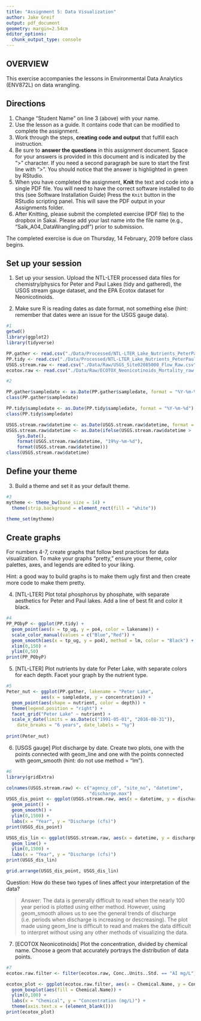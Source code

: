 ```yaml
---
title: "Assignment 5: Data Visualization"
author: Jake Greif
output: pdf_document
geometry: margin=2.54cm
editor_options: 
  chunk_output_type: console
---
```


## OVERVIEW

This exercise accompanies the lessons in Environmental Data Analytics (ENV872L) on data wrangling. 

## Directions
1. Change "Student Name" on line 3 (above) with your name.
2. Use the lesson as a guide. It contains code that can be modified to complete the assignment.
3. Work through the steps, **creating code and output** that fulfill each instruction.
4. Be sure to **answer the questions** in this assignment document.
Space for your answers is provided in this document and is indicated by the ">" character.
If you need a second paragraph be sure to start the first line with ">".
You should notice that the answer is highlighted in green by RStudio. 
6. When you have completed the assignment, **Knit** the text and code into a single PDF file.
You will need to have the correct software installed to do this (see Software Installation Guide)
Press the `Knit` button in the RStudio scripting panel.
This will save the PDF output in your Assignments folder.
8. After Knitting, please submit the completed exercise (PDF file) to the dropbox in Sakai. Please add your last name into the file name (e.g., "Salk_A04_DataWrangling.pdf") prior to submission.

The completed exercise is due on Thursday, 14 February, 2019 before class begins.

## Set up your session 
1. Set up your session. Upload the NTL-LTER processed data files for chemistry/physics for Peter and Paul Lakes (tidy and gathered), the USGS stream gauge dataset, and the EPA Ecotox dataset for Neonicotinoids. 

2. Make sure R is reading dates as date format, not something else (hint: remember that dates were an issue for the USGS gauge data).

```r
#1
getwd()
library(ggplot2)
library(tidyverse)

PP.gather <- read.csv("./Data/Processed/NTL-LTER_Lake_Nutrients_PeterPaulGathered_Processed.csv")
PP.tidy <- read.csv("./Data/Processed/NTL-LTER_Lake_Nutrients_PeterPaul_Processed.csv")
USGS.stream.raw <- read.csv("./Data/Raw/USGS_Site02085000_Flow_Raw.csv")
ecotox.raw <- read.csv("./Data/Raw/ECOTOX_Neonicotinoids_Mortality_raw.csv")

#2

PP.gather$sampledate <- as.Date(PP.gather$sampledate, format = "%Y-%m-%d")
class(PP.gather$sampledate)

PP.tidy$sampledate <- as.Date(PP.tidy$sampledate, format = "%Y-%m-%d")
class(PP.tidy$sampledate)

USGS.stream.raw$datetime <- as.Date(USGS.stream.raw$datetime, format = "%m/%d/%y")
USGS.stream.raw$datetime <- as.Date(ifelse(USGS.stream.raw$datetime >
    Sys.Date(),
    format(USGS.stream.raw$datetime, "19%y-%m-%d"),
    format(USGS.stream.raw$datetime)))
class(USGS.stream.raw$datetime)

```
## Define your theme
3. Build a theme and set it as your default theme.

```r
#3
mytheme <- theme_bw(base_size = 14) +
  theme(strip.background = element_rect(fill = "white"))

theme_set(mytheme)

```

## Create graphs
For numbers 4-7, create graphs that follow best practices for data visualization. To make your graphs "pretty," ensure your theme, color palettes, axes, and legends are edited to your liking.

Hint: a good way to build graphs is to make them ugly first and then create more code to make them pretty.

4. [NTL-LTER] Plot total phosphorus by phosphate, with separate aesthetics for Peter and Paul lakes. Add a line of best fit and color it black.

```r
#4
PP_PObyP <- ggplot(PP.tidy) +
  geom_point(aes(x = tp_ug, y = po4, color = lakename)) +
  scale_color_manual(values = c("Blue","Red")) +
  geom_smooth(aes(x = tp_ug, y = po4), method = lm, color = "Black") +
  xlim(0,150) +
  ylim(0,50)
print(PP_PObyP)

```


5. [NTL-LTER] Plot nutrients by date for Peter Lake, with separate colors for each depth. Facet your graph by the nutrient type.

```r
#5
Peter_nut <- ggplot(PP.gather, lakename = "Peter Lake",
             aes(x = sampledate, y = concentration)) +
  geom_point(aes(shape = nutrient, color = depth)) +
  theme(legend.position = "right") +
  facet_grid("Peter Lake" ~ nutrient) +
  scale_x_date(limits = as.Date(c("1991-05-01", "2016-08-31")), 
    date_breaks = "6 years", date_labels = "%y")
             
print(Peter_nut)

```


6. [USGS gauge] Plot discharge by date. Create two plots, one with the points connected with geom_line and one with the points connected with geom_smooth (hint: do not use method = "lm"). 

```r
#6
library(gridExtra)

colnames(USGS.stream.raw) <- c("agency_cd", "site_no", "datetime",
                               "discharge.max")
USGS_dis_point <- ggplot(USGS.stream.raw, aes(x = datetime, y = discharge.max)) +
  geom_point() +
  geom_smooth() +
  ylim(0,1500) +
  labs(x = "Year", y = "Discharge (cfs)")
print(USGS_dis_point)

USGS_dis_lin <- ggplot(USGS.stream.raw, aes(x = datetime, y = discharge.max)) +
  geom_line() +
  ylim(0,1500) +
  labs(x = "Year", y = "Discharge (cfs)")
print(USGS_dis_lin)

grid.arrange(USGS_dis_point, USGS_dis_lin)
```
Question: How do these two types of lines affect your interpretation of the data?

> Answer: The data is generally difficult to read when the nearly 100 year period is plotted using either method. However, using geom_smooth allows us to see the general trends of discharge (i.e. periods when discharge is increasing or descreasing). The plot made using geom_line is difficult to read and makes the data difficult to interpret without using any other methods of visualizing the data.

7. [ECOTOX Neonicotinoids] Plot the concentration, divided by chemical name. Choose a geom that accurately portrays the distribution of data points.

```r
#7 
ecotox.raw.filter <- filter(ecotox.raw, Conc..Units..Std. == "AI mg/L")

ecotox_plot <- ggplot(ecotox.raw.filter, aes(x = Chemical.Name, y = Conc..Mean..Std.)) +
  geom_boxplot(aes(fill = Chemical.Name)) +
  ylim(0,100) +
  labs(x = "Chemical", y = "Concentration (mg/L)") +
  theme(axis.text.x = (element_blank()))
print(ecotox_plot)
```


